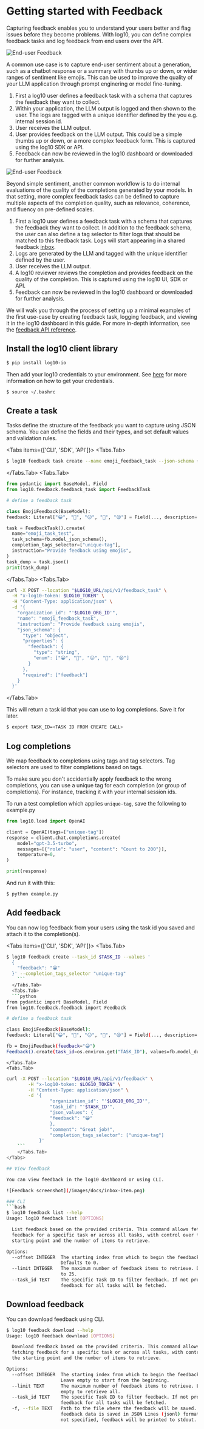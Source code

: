 
# Getting started with Feedback

Capturing feedback enables you to understand your users better and flag issues before they become problems.
With log10, you can define complex feedback tasks and log feedback from end users over the API.

![End-user Feedback](/images/docs/feedback-flow-1.png)

A common use case is to capture end-user sentiment about a generation, such as a chatbot response or a summary with thumbs up or down, or wider ranges of sentiment like emojis.
This can be used to improve the quality of your LLM application through prompt enginering or model fine-tuning.

1. First a log10 user defines a feedback task with a schema that captures the feedback they want to collect.
2. Within your application, the LLM output is logged and then shown to the user. The logs are tagged with a unique identifier defined by the you e.g. internal session id.
3. User receives the LLM output.
4. User provides feedback on the LLM output. This could be a simple thumbs up or down, or a more complex feedback form. This is captured using the log10 SDK or API.
5. Feedback can now be reviewed in the log10 dashboard or downloaded for further analysis.

![End-user Feedback](/images/docs/feedback-flow-2.png)

Beyond simple sentiment, another common workflow is to do internal evaluations of the quality of the completions generated by your models.
In that setting, more complex feedback tasks can be defined to capture multiple aspects of the completion quality, such as relevance, coherence, and fluency on pre-defined scales.

1. First a log10 user defines a feedback task with a schema that captures the feedback they want to collect. In addition to the feedback schema, the user can also define a tag selector to filter logs that should be matched to this feedback task. Logs will start appearing in a shared feedback [inbox](/feedback/log_matching).
2. Logs are generated by the LLM and tagged with the unique identifier defined by the user.
3. User receives the LLM output.
4. A log10 reviewer reviews the completion and provides feedback on the quality of the completion. This is captured using the log10 UI, SDK or API.
5. Feedback can now be reviewed in the log10 dashboard or downloaded for further analysis.

We will walk you through the process of setting up a minimal examples of the first use-case by creating feedback task, logging feedback, and viewing it in the log10 dashboard in this guide.
For more in-depth information, see the [feedback API reference](/feedback/feedback).

## Install the log10 client library

```bash
$ pip install log10-io
```

Then add your log10 credentials to your environment.
See [here](https://github.com/log10-io/log10?tab=readme-ov-file#logging) for more information on how to get your credentials.

```bash
$ source ~/.bashrc
```

## Create a task

Tasks define the structure of the feedback you want to capture using JSON schema. You can define the fields and their types, and set default values and validation rules.

<Tabs items={['CLI', 'SDK', 'API']}>
  <Tabs.Tab>

  ```bash
$ log10 feedback task create --name emoji_feedback_task --json-schema {"type": "object", "properties": {"feedback": {"type": "string", "enum": ["😀", "😬", "😐", "🙁", "😫"]}}, "required": ["feedback"]}' --completion-tags-selector "unique-tag" --instruction "Provide feedback using emojis"
  ```
  </Tabs.Tab>
  <Tabs.Tab>

  ```python
from pydantic import BaseModel, Field
from log10.feedback.feedback_task import FeedbackTask

# define a feedback task

class EmojiFeedback(BaseModel):
feedback: Literal["😀", "😬", "😐", "🙁", "😫"] = Field(..., description="User feedback with emojis")

task = FeedbackTask().create(
    name="emoji_task_test",
    task_schema=fb.model_json_schema(),
    completion_tags_selector=["unique-tag"],
    instruction="Provide feedback using emojis",
)
task_dump = task.json()
print(task_dump)

````
</Tabs.Tab>
<Tabs.Tab>
```bash
curl -X POST --location "$LOG10_URL/api/v1/feedback_task" \
  -H "x-log10-token: $LOG10_TOKEN" \
  -H "Content-Type: application/json" \
  -d '{
    "organization_id": "'$LOG10_ORG_ID'",
    "name": "emoji_feedback_task",
    "instruction": "Provide feedback using emojis",
    "json_schema": {
      "type": "object",
      "properties": {
        "feedback": {
          "type": "string",
          "enum": ["😀", "😬", "😐", "🙁", "😫"]
        }
      },
      "required": ["feedback"]
    }
  }'
````

  </Tabs.Tab>
</Tabs>

This will return a task id that you can use to log completions. Save it for later.

```bash
$ export TASK_ID=<TASK ID FROM CREATE CALL>
```

## Log completions

We map feedback to completions using tags and tag selectors. Tag selectors are used to filter completions based on tags.

To make sure you don\'t accidentially apply feedback to the wrong completions, you can use a unique tag for each completion (or group of completions).
For instance, tracking it with your internal session ids.

To run a test completion which applies `unique-tag`, save the following to example.py

```python
from log10.load import OpenAI

client = OpenAI(tags=["unique-tag"])
response = client.chat.completions.create(
    model="gpt-3.5-turbo",
    messages=[{"role": "user", "content": "Count to 200"}],
    temperature=0,
)

print(response)
```

And run it with this:

```bash
$ python example.py
```

## Add feedback

You can now log feedback from your users using the task id you saved and attach it to the completion(s).

<Tabs items={['CLI', 'SDK', 'API']}>
  <Tabs.Tab>
```bash
$ log10 feedback create --task_id $TASK_ID --values '
  {
    "feedback": "😀"
  }' --completion_tags_selector "unique-tag"
    ```
  </Tabs.Tab>
  <Tabs.Tab>
  ```python
from pydantic import BaseModel, Field
from log10.feedback.feedback import Feedback

# define a feedback task

class EmojiFeedback(BaseModel):
feedback: Literal["😀", "😬", "😐", "🙁", "😫"] = Field(..., description="User feedback with emojis")

fb = EmojiFeedback(feedback="😀")
Feedback().create(task_id=os.environ.get("TASK_ID"), values=fb.model_dump(), completion_tags_selector=["unique-tag"])

````
    </Tabs.Tab>
    <Tabs.Tab>
```bash
curl -X POST --location "$LOG10_URL/api/v1/feedback" \
        -H "x-log10-token: $LOG10_TOKEN" \
        -H "Content-Type: application/json" \
        -d '{
                "organization_id": "'$LOG10_ORG_ID'",
                "task_id": "'$TASK_ID'",
                "json_values": {
                "feedback": "😀"
                },
                "comment": "Great job!",
                "completion_tags_selector": ["unique-tag"]
            }'
    ```
    </Tabs.Tab>
</Tabs>

## View feedback

You can view feedback in the log10 dashboard or using CLI.

![Feedback screenshot](/images/docs/inbox-item.png)

### CLI
```bash
$ log10 feedback list --help
Usage: log10 feedback list [OPTIONS]

  List feedback based on the provided criteria. This command allows fetching
  feedback for a specific task or across all tasks, with control over the
  starting point and the number of items to retrieve.

Options:
  --offset INTEGER  The starting index from which to begin the feedback fetch.
                    Defaults to 0.
  --limit INTEGER   The maximum number of feedback items to retrieve. Defaults
                    to 25.
  --task_id TEXT    The specific Task ID to filter feedback. If not provided,
                    feedback for all tasks will be fetched.
```

## Download feedback

You can download feedback using CLI.
```bash
$ log10 feedback download --help
Usage: log10 feedback download [OPTIONS]

  Download feedback based on the provided criteria. This command allows
  fetching feedback for a specific task or across all tasks, with control over
  the starting point and the number of items to retrieve.

Options:
  --offset INTEGER  The starting index from which to begin the feedback fetch.
                    Leave empty to start from the beginning.
  --limit TEXT      The maximum number of feedback items to retrieve. Leave
                    empty to retrieve all.
  --task_id TEXT    The specific Task ID to filter feedback. If not provided,
                    feedback for all tasks will be fetched.
  -f, --file TEXT   Path to the file where the feedback will be saved. The
                    feedback data is saved in JSON Lines (jsonl) format. If
                    not specified, feedback will be printed to stdout.
```
````
